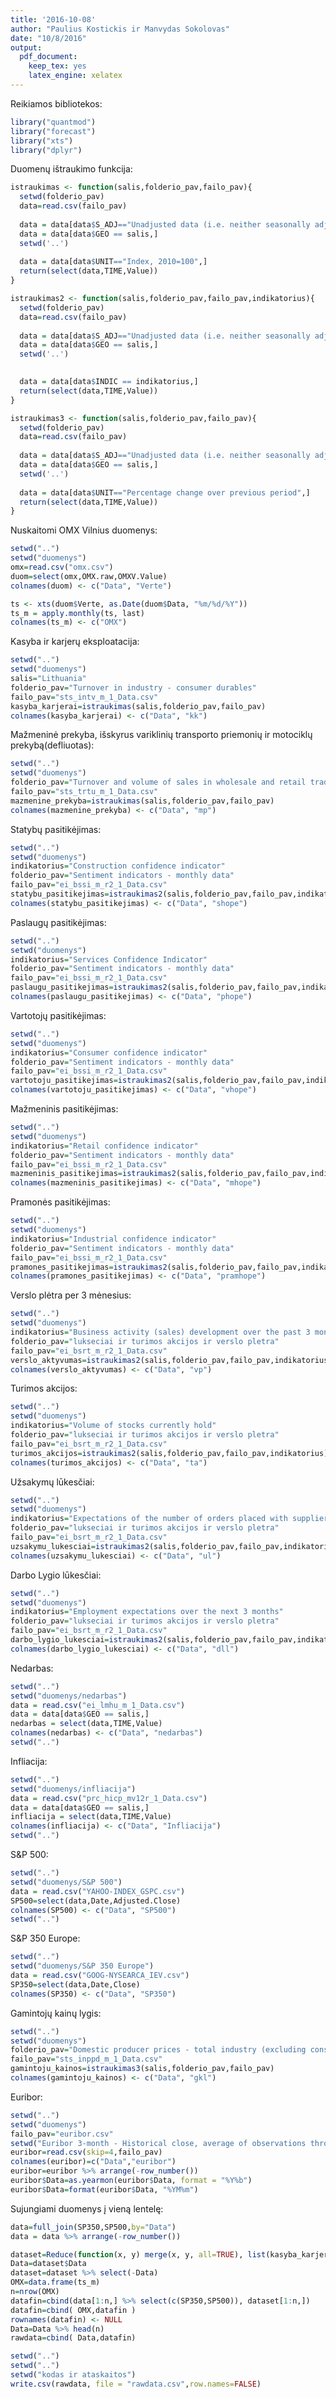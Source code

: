 ```yaml
---
title: '2016-10-08'
author: "Paulius Kostickis ir Manvydas Sokolovas"
date: "10/8/2016"
output:
  pdf_document:
    keep_tex: yes
    latex_engine: xelatex
---
```


Reikiamos bibliotekos:
```r
library("quantmod")
library("forecast")
library("xts")
library("dplyr")
```

Duomenų ištraukimo funkcija:
```r
istraukimas <- function(salis,folderio_pav,failo_pav){            
  setwd(folderio_pav)
  data=read.csv(failo_pav)
  
  data = data[data$S_ADJ=="Unadjusted data (i.e. neither seasonally adjusted nor calendar adjusted data)",]
  data = data[data$GEO == salis,]
  setwd('..')
  
  data = data[data$UNIT=="Index, 2010=100",]
  return(select(data,TIME,Value))
}

istraukimas2 <- function(salis,folderio_pav,failo_pav,indikatorius){            
  setwd(folderio_pav)
  data=read.csv(failo_pav)
  
  data = data[data$S_ADJ=="Unadjusted data (i.e. neither seasonally adjusted nor calendar adjusted data)",]
  data = data[data$GEO == salis,]
  setwd('..')
  

  data = data[data$INDIC == indikatorius,]
  return(select(data,TIME,Value))
}

istraukimas3 <- function(salis,folderio_pav,failo_pav){            
  setwd(folderio_pav)
  data=read.csv(failo_pav)
  
  data = data[data$S_ADJ=="Unadjusted data (i.e. neither seasonally adjusted nor calendar adjusted data)",]
  data = data[data$GEO == salis,]
  setwd('..')
  
  data = data[data$UNIT=="Percentage change over previous period",]
  return(select(data,TIME,Value))
}
```


Nuskaitomi OMX Vilnius duomenys:
```r
setwd("..")   
setwd("duomenys")  
omx=read.csv("omx.csv")
duom=select(omx,OMX.raw,OMXV.Value)
colnames(duom) <- c("Data", "Verte")

ts <- xts(duom$Verte, as.Date(duom$Data, "%m/%d/%Y"))
ts_m = apply.monthly(ts, last)
colnames(ts_m) <- c("OMX")
```


Kasyba ir karjerų eksploatacija:
```r
setwd("..")   
setwd("duomenys")  
salis="Lithuania"
folderio_pav="Turnover in industry - consumer durables"
failo_pav="sts_intv_m_1_Data.csv"
kasyba_karjerai=istraukimas(salis,folderio_pav,failo_pav)
colnames(kasyba_karjerai) <- c("Data", "kk")
```


Mažmeninė prekyba, išskyrus variklinių transporto priemonių ir motociklų prekybą(defliuotas):
```r
setwd("..")   
setwd("duomenys")  
folderio_pav="Turnover and volume of sales in wholesale and retail trade - monthly data"
failo_pav="sts_trtu_m_1_Data.csv" 
mazmenine_prekyba=istraukimas(salis,folderio_pav,failo_pav)   
colnames(mazmenine_prekyba) <- c("Data", "mp")
```


Statybų pasitikėjimas:
```r
setwd("..")   
setwd("duomenys")  
indikatorius="Construction confidence indicator"
folderio_pav="Sentiment indicators - monthly data"
failo_pav="ei_bssi_m_r2_1_Data.csv"
statybu_pasitikejimas=istraukimas2(salis,folderio_pav,failo_pav,indikatorius)
colnames(statybu_pasitikejimas) <- c("Data", "shope")
```


Paslaugų pasitikėjimas:
```r
setwd("..")   
setwd("duomenys")  
indikatorius="Services Confidence Indicator"
folderio_pav="Sentiment indicators - monthly data"
failo_pav="ei_bssi_m_r2_1_Data.csv"
paslaugu_pasitikejimas=istraukimas2(salis,folderio_pav,failo_pav,indikatorius)
colnames(paslaugu_pasitikejimas) <- c("Data", "phope")
```


Vartotojų pasitikėjimas:
```r
setwd("..")   
setwd("duomenys")  
indikatorius="Consumer confidence indicator"
folderio_pav="Sentiment indicators - monthly data"
failo_pav="ei_bssi_m_r2_1_Data.csv"
vartotoju_pasitikejimas=istraukimas2(salis,folderio_pav,failo_pav,indikatorius)
colnames(vartotoju_pasitikejimas) <- c("Data", "vhope")
```


Mažmeninis pasitikėjimas:
```r
setwd("..")   
setwd("duomenys")  
indikatorius="Retail confidence indicator"
folderio_pav="Sentiment indicators - monthly data"
failo_pav="ei_bssi_m_r2_1_Data.csv"
mazmeninis_pasitikejimas=istraukimas2(salis,folderio_pav,failo_pav,indikatorius) #mažmeninės prekybos pasitikėjimo rodiklis
colnames(mazmeninis_pasitikejimas) <- c("Data", "mhope")
```


Pramonės pasitikėjimas:
```r
setwd("..")   
setwd("duomenys")  
indikatorius="Industrial confidence indicator"
folderio_pav="Sentiment indicators - monthly data"
failo_pav="ei_bssi_m_r2_1_Data.csv"
pramones_pasitikejimas=istraukimas2(salis,folderio_pav,failo_pav,indikatorius)
colnames(pramones_pasitikejimas) <- c("Data", "pramhope")
```


Verslo plėtra per 3 mėnesius:
```r
setwd("..")   
setwd("duomenys")  
indikatorius="Business activity (sales) development over the past 3 months"
folderio_pav="lukseciai ir turimos akcijos ir verslo pletra"
failo_pav="ei_bsrt_m_r2_1_Data.csv"
verslo_aktyvumas=istraukimas2(salis,folderio_pav,failo_pav,indikatorius)
colnames(verslo_aktyvumas) <- c("Data", "vp")
```


Turimos akcijos:
```r
setwd("..")   
setwd("duomenys")  
indikatorius="Volume of stocks currently hold"
folderio_pav="lukseciai ir turimos akcijos ir verslo pletra"
failo_pav="ei_bsrt_m_r2_1_Data.csv"
turimos_akcijos=istraukimas2(salis,folderio_pav,failo_pav,indikatorius)
colnames(turimos_akcijos) <- c("Data", "ta")
```


Užsakymų lūkesčiai:
```r
setwd("..")   
setwd("duomenys")  
indikatorius="Expectations of the number of orders placed with suppliers over the next 3 months"
folderio_pav="lukseciai ir turimos akcijos ir verslo pletra"
failo_pav="ei_bsrt_m_r2_1_Data.csv"
uzsakymu_lukesciai=istraukimas2(salis,folderio_pav,failo_pav,indikatorius)
colnames(uzsakymu_lukesciai) <- c("Data", "ul")
```


Darbo Lygio lūkesčiai:
```r
setwd("..")   
setwd("duomenys")  
indikatorius="Employment expectations over the next 3 months"
folderio_pav="lukseciai ir turimos akcijos ir verslo pletra"
failo_pav="ei_bsrt_m_r2_1_Data.csv"
darbo_lygio_lukesciai=istraukimas2(salis,folderio_pav,failo_pav,indikatorius)
colnames(darbo_lygio_lukesciai) <- c("Data", "dll")
```

Nedarbas:
```r
setwd("..")   
setwd("duomenys/nedarbas")  
data = read.csv("ei_lmhu_m_1_Data.csv")
data = data[data$GEO == salis,]
nedarbas = select(data,TIME,Value)
colnames(nedarbas) <- c("Data", "nedarbas")
setwd("..") 
```

Infliacija:
```r
setwd("..")   
setwd("duomenys/infliacija")  
data = read.csv("prc_hicp_mv12r_1_Data.csv")
data = data[data$GEO == salis,]
infliacija = select(data,TIME,Value)
colnames(infliacija) <- c("Data", "Infliacija")
setwd("..") 
```

S&P 500:
```r
setwd("..")   
setwd("duomenys/S&P 500")  
data = read.csv("YAHOO-INDEX_GSPC.csv")
SP500=select(data,Date,Adjusted.Close)
colnames(SP500) <- c("Data", "SP500")
setwd("..") 
```

S&P 350 Europe:
```r
setwd("..")   
setwd("duomenys/S&P 350 Europe")  
data = read.csv("GOOG-NYSEARCA_IEV.csv")
SP350=select(data,Date,Close)
colnames(SP350) <- c("Data", "SP350")

```

Gamintojų kainų lygis:
```r
setwd("..")   
setwd("duomenys")  
folderio_pav="Domestic producer prices - total industry (excluding construction)"
failo_pav="sts_inppd_m_1_Data.csv"
gamintoju_kainos=istraukimas3(salis,folderio_pav,failo_pav)
colnames(gamintoju_kainos) <- c("Data", "gkl")

```

Euribor:
```r
setwd("..")   
setwd("duomenys")  
failo_pav="euribor.csv"
setwd("Euribor 3-month - Historical close, average of observations through period")  
euribor=read.csv(skip=4,failo_pav)
colnames(euribor)=c("Data","euribor")
euribor=euribor %>% arrange(-row_number())
euribor$Data=as.yearmon(euribor$Data, format = "%Y%b")
euribor$Data=format(euribor$Data, "%YM%m")
```


Sujungiami duomenys į vieną lentelę:
```r

data=full_join(SP350,SP500,by="Data")
data = data %>% arrange(-row_number())

dataset=Reduce(function(x, y) merge(x, y, all=TRUE), list(kasyba_karjerai, darbo_lygio_lukesciai,nedarbas, infliacija, mazmeninis_pasitikejimas, paslaugu_pasitikejimas, pramones_pasitikejimas, statybu_pasitikejimas, turimos_akcijos, uzsakymu_lukesciai, vartotoju_pasitikejimas, verslo_aktyvumas, mazmenine_prekyba,euribor[-length(euribor),],gamintoju_kainos ))
Data=dataset$Data
dataset=dataset %>% select(-Data)
OMX=data.frame(ts_m)
n=nrow(OMX)
datafin=cbind(data[1:n,] %>% select(c(SP350,SP500)), dataset[1:n,])
datafin=cbind( OMX,datafin )
rownames(datafin) <- NULL
Data=Data %>% head(n)
rawdata=cbind( Data,datafin)

setwd("..")   
setwd("..")   
setwd("kodas ir ataskaitos")
write.csv(rawdata, file = "rawdata.csv",row.names=FALSE)
```